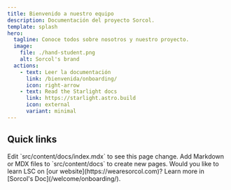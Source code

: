 ```yaml
---
title: Bienvenido a nuestro equipo
description: Documentación del proyecto Sorcol.
template: splash
hero:
  tagline: Conoce todos sobre nosotros y nuestro proyecto.
  image:
    file: ./hand-student.png
    alt: Sorcol's brand
  actions:
    - text: Leer la documentación
      link: /bienvenida/onboarding/
      icon: right-arrow
    - text: Read the Starlight docs
      link: https://starlight.astro.build
      icon: external
      variant: minimal
---
```



## Quick links

<CardGrid stagger>
  <Card title="Update content" icon="pencil">
    Edit `src/content/docs/index.mdx` to see this page change.
  </Card>
  <Card title="Add new content" icon="add-document">
    Add Markdown or MDX files to `src/content/docs` to create new pages.
  </Card>
  <Card title="Our product" icon="setting">
    Would you like to learn LSC on [our website](https://wearesorcol.com)?
  </Card>
  <Card title="Read the docs" icon="open-book">
    Learn more in [Sorcol's Doc](/welcome/onboarding/).
  </Card>
</CardGrid>
